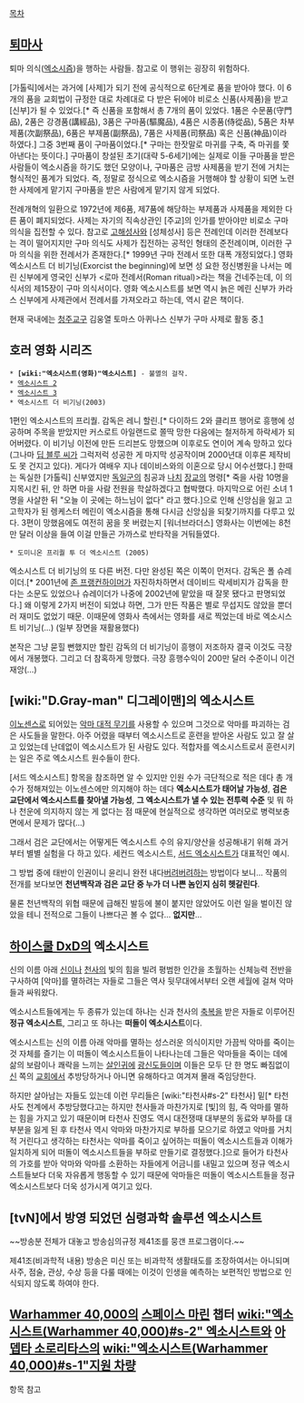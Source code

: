 [[목차]]

== [[퇴마사]] ==
퇴마 의식([[엑소시즘]])을 행하는 사람들. 참고로 이 행위는 굉장히 위험하다.

[가톨릭]에서는 과거에 [사제]가 되기 전에 공식적으로 6단계로 품을 받아야 했다. 이 6개의 품을 교회법이 규정한 대로 차례대로 다 받은 뒤에야 비로소 신품(사제품)을 받고 [신부]가 될 수 있었다.[* 즉 신품을 포함해서 총 7개의 품이 있었다. 1품은 수문품(守門品), 2품은 강경품(講經品), 3품은 구마품(驅魔品), 4품은 시종품(侍從品), 5품은 차부제품(次副祭品), 6품은 부제품(副祭品), 7품은 사제품(司祭品) 혹은 신품(神品)이라 하였다.] 그중 3번째 품이 구마품이었다.[* 구마는 한잣말로 마귀를 구축, 즉 마귀를 쫓아낸다는 뜻이다.] 구마품이 창설된 초기(대략 5-6세기)에는 실제로 이들 구마품을 받은 사람들이 엑소시즘을 하기도 했던 모양이나, 구마품은 금방 사제품을 받기 전에 거치는 형식적인 품계가 되었다. 즉, 정말로 정식으로 엑소시즘을 거행해야 할 상황이 되면 노련한 사제에게 맡기지 구마품을 받은 사람에게 맡기지 않게 되었다. 

전례개혁의 일환으로 1972년에 제6품, 제7품에 해당하는 부제품과 사제품을 제외한 다른 품이 폐지되었다. 사제는 자기의 직속상관인 [주교]의 인가를 받아야만 비로소 구마의식을 집전할 수 있다. 참고로 [[고해성사]]와 [성체성사] 등은 전례인데 이러한 전례보다는 격이 떨어지지만 구마 의식도 사제가 집전하는 공적인 형태의 준전례이며, 이러한 구마 의식을 위한 전례서가 존재한다.[* 1999년 구마 전례서 또한 대폭 개정되었다.] 영화 엑소시스트 더 비기닝(Exorcist the beginning)에 보면 성 요한 정신병원을 나서는 메린 신부에게 영국인 신부가 <로마 전례서(Roman ritual)>라는 책을 건네주는데, 이 의식서의 제15장이 구마 의식서이다. 영화 엑소시스트를 보면 역시 늙은 메린 신부가 카라스 신부에게 사제관에서 전례서를 가져오라고 하는데, 역시 같은 책이다.

현재 국내에는 [http://www.cdcj.or.kr/ 청주교구] 김웅열 토마스 아퀴나스 신부가 구마 사제로 활동 중.[http://news.naver.com/main/read.nhn?mode=LSD&mid=sec&sid1=103&oid=353&aid=0000001199]

== 호러 영화 시리즈 ==
 * '''[wiki:"엑소시스트(영화)"엑소시스트]''' - 불멸의 걸작.
 * [[엑소시스트 2]]
 * [[엑소시스트 3]]
 * 엑소시스트 더 비기닝(2003)
1편인 엑소시스트의 프리퀄. 감독은 레니 할린.[* 다이하드 2와 클리프 행어로 흥행에 성공하며 주목을 받았지만 커스로트 아일랜드로 쫄딱 망한 다음에는 철저하게 하락세가 되어버렸다. 이 비기닝 이전에 만든 드리븐도 망했으며 이후로도 연이어 계속 망하고 있다(그나마 [[딥 블루 씨]]가 그럭저럭 성공한 게 마지막 성공작이며 2000년대 이후론 제작비도 못 건지고 있다). 게다가 여배우 지나 데이비스와의 이혼으로 당시 어수선했다.] 한때는 독실한 [가톨릭] 신부였지만 [[독일군]]의 침공과 [[나치]] [[장교]]의 명령[* 죽을 사람 10명을 지목시킨 뒤, 안 하면 마을 사람 전원을 학살하겠다고 협박했다. 마지막으로 어린 소녀 1명을 사살한 뒤 "오늘 이 곳에는 하느님이 없다" 라고 했다.]으로 인해 신앙심을 잃고 고고학자가 된 렝케스터 메린이 엑소시즘을 통해 다시금 신앙심을 되찾기까지를 다루고 있다. 3편이 망했음에도 여전히 꿈을 못 버렸는지 [워너브라더스] 영화사는 이번에는 8천만 달러 이상을 들여 이걸 만들곤 가까스로 반타작을 거둬들였다.

 * 도미니온 프리퀄 투 더 엑소시스트 (2005)
엑소시스트 더 비기닝의 또 다른 버전. 다만 완성된 쪽은 이쪽이 먼저다. 감독은 폴 슈레이더.[* 2001년에 [[존 프랭컨하이머]]가 자진하차하면서 데이비드 락세비지가 감독을 한다는 소문도 있었으나 슈레이더가 나중에 2002년에 맡았을 때 잘못 됐다고 판명되었다.] 왜 이렇게 2가지 버전이 되었냐 하면, 그가 만든 작품은 별로 무섭지도 않았을 뿐더러 재미도 없었기 때문. 이때문에 영화사 측에서는 영화를 새로 찍었는데 바로 엑소시스트 비기닝(…) (일부 장면을 재활용했다)

본작은 그냥 묻힐 뻔했지만 할린 감독의 더 비기닝이 흥행이 저조하자 결국 이것도 극장에서 개봉했다. 그리고 더 참혹하게 망했다. 극장 흥행수익이 200만 달러 수준이니 이건 재앙(…)

== [wiki:"D.Gray-man" 디그레이맨]의 엑소시스트 ==
[[이노센스]]로 되어있는 [[악마 대적 무기]]를 사용할 수 있으며 그것으로 악마를 파괴하는 검은 사도들을 말한다. 아주 어렸을 때부터 엑소시스트로 훈련을 받아온 사람도 있고 잘 살고 있었는데 난데없이 엑소시스트가 된 사람도 있다. 적합자를 엑소시스트로서 훈련시키는 일은 주로 엑소시스트 원수들이 한다.

[서드 엑소시스트] 항목을 참조하면 알 수 있지만 인원 수가 극단적으로 적은 데다 총 개수가 정해져있는 이노센스에만 의지해야 하는 데다 '''엑소시스트가 태어날 가능성''', '''검은 교단에서 엑소시스트를 찾아낼 가능성''', '''그 엑소시스트가 낼 수 있는 전투력 수준''' 및 뭐 하나 천운에 의지하지 않는 게 없다는 점 때문에 현실적으로 생각하면 여러모로 병력보충 면에서 문제가 많다(…)

그래서 검은 교단에서는 어떻게든 엑소시스트 수의 유지/양산을 성공해내기 위해 과거부터 별별 실험을 다 하고 있다. 세컨드 엑소시스트, [[서드 엑소시스트]]가 대표적인 예시.

그 방법 중에 태반이 인권이니 윤리니 완전 내다[[버려버려]]하는 방법이다 보니... 작품의 전개를 보다보면 '''천년백작과 검은 교단 중 누가 더 나쁜 놈인지 심히 헷갈린다'''.

물론 천년백작의 위협 때문에 급해진 발등에 불이 붙지만 않았어도 이런 일을 벌이진 않았을 테니 전적으로 그들이 나쁘다곤 볼 수 없다… '''없지만'''…

== [[하이스쿨 DxD]]의 엑소시스트 ==
신의 이름 아래 [[신]]이나 [[천사]]의 빛의 힘을 빌려 평범한 인간을 초월하는 신체능력 전반을 구사하여 [악마]를 멸하려는 자들로 그들은 역사 뒷무대에서부터 오랜 세월에 걸쳐 악마들과 싸워왔다.

엑소시스트들에게는 두 종류가 있는데 하나는 신과 천사의 [[축복]]을 받은 자들로 이루어진 '''정규 엑소시스트''', 그리고 또 하나는 '''떠돌이 엑소시스트'''이다. 

엑소시스트는 신의 이름 아래 악마를 멸하는 성스러운 의식이지만 가끔씩 악마를 죽이는 것 자체를 즐기는 이 떠돌이 엑소시스트들이 나타나는데 그들은 악마들을 죽이는 데에 삶의 보람이나 쾌락을 느끼는 [[살인귀]]에 [[광신도]]들이며 이들은 모두 단 한 명도 빠짐없이 [[신]] 쪽의 [[교회]]에서 추방당하거나 아니면 유해하다고 여겨져 몰래 죽임당한다. 

하지만 살아남는 자들도 있는데 이런 무리들은 [wiki:"타천사#s-2" 타천사] 밑[* 타천사도 천계에서 추방당했다고는 하지만 천사들과 마찬가지로 [빛]의 힘, 즉 악마를 멸하는 힘을 가지고 있기 때문이며 타천사 진영도 역시 대전쟁때 대부분의 동료와 부하를 대부분을 잃게 된 후 타천사 역시 악마와 마찬가지로 부하를 모으기로 하였고 악마를 거치적 거린다고 생각하는 타천사는 악마를 죽이고 싶어하는 떠돌이 엑소시스트들과 이해가 일치하게 되어 떠돌이 엑소시스트들을 부하로 만들기로 결정했다.]으로 들어가 타천사의 가호를 받아 악마와 악마를 소환하는 자들에게 어금니를 내밀고 있으며 정규 엑소시스트들보다 더욱 자유롭게 행동할 수 있기 때문에 악마들은 떠돌이 엑소시스트들을 정규 엑소시스트보다 더욱 성가시게 여기고 있다.

== [tvN]에서 방영 되었던 심령과학 솔루션 엑소시스트 ==
~~방송분 전체가 대놓고 방송심의규정 제41조를 뭉갠 프로그램이다.~~

제41조(비과학적 내용) 방송은 미신 또는 비과학적 생활태도를 조장하여서는 아니되며 사주, 점술, 관상, 수상 등을 다룰 때에는 이것이 인생을 예측하는 보편적인 방법으로 인식되지 않도록 하여야 한다.

== [[Warhammer 40,000]]의 [[스페이스 마린]] 챕터 [[wiki:"엑소시스트(Warhammer 40,000)#s-2" 엑소시스트]]와 [[아뎁타 소로리타스]]의 [[wiki:"엑소시스트(Warhammer 40,000)#s-1"지원 차량]] ==
항목 참고
